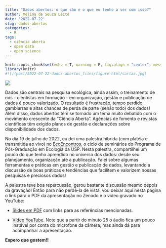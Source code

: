 ```yaml
---
title: "Dados abertos: o que são e o que eu tenho a ver com isso?"
author: Melina de Souza Leite
date: '2022-07-22'
slug: dados-abertos
categories:
  - R
tags:
  - ciência aberta
  - open data
  - open science
---
```


```r
knitr::opts_chunk$set(echo = T, warning = F, fig.align = "center", message = F, error = F, cache = TRUE)
library(knitr)
#![](post/2022-07-22-dados-abertos_files/figure-html/cartaz.jpg)
```

![](../../data/2022-07-22-dados-abertos/cartaz.jpg)

Dados são centrais na pesquisa ecológica, ainda assim, o treinamento de nós - cientistas em formação - em organização, gestão e publicação de dados é pouco valorizado. O resultado é frustração, tempo perdido, gambiarras e altas chances de perda de parte (senão todo) dos dados! Além disso, dados abertos têm se tornado um tema muito debatido com o movimento crescente da “Ciência Aberta”. Agências de fomento e revistas científicas têm exigido planos de gestão e declarações sobre disponibilidade dos dados.  


No dia 19 de julho de 2022, eu dei uma palestra híbrida (com platéia e transmitida ao vivo) no [EcoEncontros](https://ecoencontros.ib.usp.br/pt/), o ciclo de seminários do Programa de Pós-Graduação em Ecologia da USP. 
Nesta palestra, compartilhei um pouco do que tenho aprendido no universo dos dados: desde seu planejamento, organização até a publicação. Falei sobre algumas ferramentas e práticas em gestão e publicação de dados, levantando a discussão de boas práticas e tendências que facilitem e valorizem nossas pesquisas e preciosos dados! 


A palestra teve boa repercussão, gerou bastante discussão mesmo depois da gravação! Então para não perdê-la de vista, vou deixar aqui nesta página o link para o PDF da apresentação no Zenodo e o video gravado no YouTube:

- [Slides em PDF](https://zenodo.org/record/6861029) com links para as referências mencionadas.

- [Vídeo YouTube](https://www.youtube.com/watch?v=5OLUxXQ7gqw). Note que a partir do minuto 25 o áudio fica um pouco instável por conta do microfone da câmera, mas ainda dá para acompanhar a apresentação.

**Espero que gostem!!**
